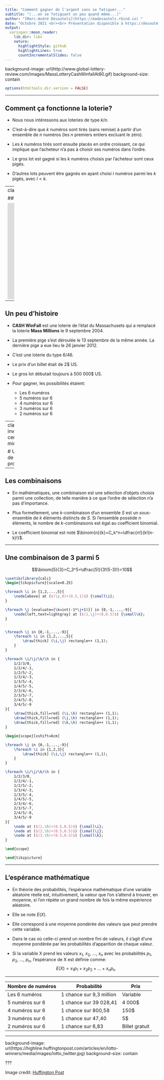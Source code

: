 ```yaml
---
title: "Comment gagner de l'argent sans se fatiguer..."
subtitle: "(...en se fatiguant un peu quand même...)"
author: "[Marc-André Désautels](https://madesautels.rbind.io) "
date: "Octobre 2021 <br><br> Présentation disponible à https://desautm.github.io/CashWinFall <br> Code disponible à  https://github.com/desautm/CashWinFall"
output:
  xaringan::moon_reader:
    lib_dir: libs
    nature:
      highlightStyle: github
      highlightLines: true
      countIncrementalSlides: false
---
```


background-image: url(http://www.global-lottery-review.com/images/MassLotteryCashWinfallAt80.gif)
background-size: contain

```r
options(htmltools.dir.version = FALSE)
```

---

## Comment ça fonctionne la loterie?

- Nous nous intéressons aux loteries de type $k/n$.

- C'est-à-dire que $k$ numéros sont tirés (sans remise) à partir d'un ensemble de $n$ numéros (les $n$ premiers entiers excluant le zéro).

- Les $k$ numéros tirés sont ensuite placés en ordre croissant, ce qui implique que l'acheteur n'a pas à choisir ses numéros dans l'ordre.

- Le gros lot est gagné si les $k$ numéros choisis par l'acheteur sont ceux pigés.

- D'autres lots peuvent être gagnés en ayant choisi $l$ numéros parmi les $k$ pigés, avec $l<k$.

---
class: center, middle

## Cash WinFall, le lundi 23 janvier 2012

<iframe width="560" height="315" src="https://www.youtube.com/embed/Y35uQ7b45qs" title="YouTube video player" frameborder="0" allow="accelerometer; autoplay; clipboard-write; encrypted-media; gyroscope; picture-in-picture" allowfullscreen></iframe>

---

## Un peu d'histoire

- **CASH WinFall** est une loterie de l'état du Massachusets qui a remplacé la loterie **Mass Millions** le 9 septembre 2004.

- La première pige s'est déroulée le 13 septembre de la même année. La dernière pige a eue lieu le 26 janvier 2012.

- C'est une loterie du type 6/46.

- Le prix d'un billet était de 2$ US.

- Le gros lot débutait toujours à 500 000$ US.

- Pour gagner, les possibilités étaient:

    - Les 6 numéros
    - 5 numéros sur 6
    - 4 numéros sur 6
    - 3 numéros sur 6
    - 2 numéros sur 6

---
class: inverse, center, middle

# Un peu de probabilités

---

## Les combinaisons

- En mathématiques, une combinaison est une sélection d'objets choisis parmi une collection, de telle manière à ce que l'ordre de sélection n'a pas d'importance.

- Plus formellement, une $k$-combinaison d'un ensemble $S$ est un sous-ensemble de $k$ éléments distincts de $S$. Si l'ensemble possède $n$ éléments, le nombre de $k$-combinaisons est égal au coefficient binomial.

- Le coefficient binomial est noté $\binom{n}{k}=C_k^n=\dfrac{n!}{k!(n-k)!}$.

---

## Une combinaison de 3 parmi 5

$$\binom{5}{3}=C_3^5=\dfrac{5!}{3!(5-3)!}=10$$

```tikz
\usetikzlibrary{calc}
\begin{tikzpicture}[scale=0.25]

\foreach \i in {1,2,...,5}{
	\node[above] at ($(\i,0)+(0.5,1)$) {\small\i};
}

\foreach \j [evaluate={\k=int(-1*\j+1)}] in {0,-1,...,-9}{
	\node[left,text=lightgray] at ($(1,\j)+(0,0.5)$) {\small\k};
}


\foreach \j in {0,-1,...,-9}{
	\foreach \i in {1,2,...,5}{
		\draw[thick] (\i,\j) rectangle++ (1,1);
	}
}

\foreach \i/\j/\k/\h in {
	1/2/3/0,
	1/2/4/-1,
	1/2/5/-2,
	1/3/4/-3,
	1/3/5/-4,
	1/4/5/-5,
	2/3/4/-6,
	2/3/5/-7,
	2/4/5/-8,
	3/4/5/-9
}{
	\draw[thick,fill=red] (\i,\h) rectangle++ (1,1);
	\draw[thick,fill=red] (\j,\h) rectangle++ (1,1);
	\draw[thick,fill=red] (\k,\h) rectangle++ (1,1);
}

\begin{scope}[xshift=6cm]

\foreach \j in {0,-1,...,-9}{
	\foreach \i in {1,2,3}{
		\draw[thick] (\i,\j) rectangle++ (1,1);
	}
}

\foreach \i/\j/\k/\h in {
	1/2/3/0,
	1/2/4/-1,
	1/2/5/-2,
	1/3/4/-3,
	1/3/5/-4,
	1/4/5/-5,
	2/3/4/-6,
	2/3/5/-7,
	2/4/5/-8,
	3/4/5/-9
}{
	\node at ($(1,\h)+(0.5,0.5)$) {\small\i};
	\node at ($(2,\h)+(0.5,0.5)$) {\small\j};
	\node at ($(3,\h)+(0.5,0.5)$) {\small\k};
}

\end{scope}

\end{tikzpicture}
```

---

## L'espérance mathématique

- En théorie des probabilités, l'espérance mathématique d'une variable aléatoire réelle est, intuitivement, la valeur que l'on s'attend à trouver, en moyenne, si l'on répète un grand nombre de fois la même expérience aléatoire. 

- Elle se note $E(X)$.

- Elle correspond à une moyenne pondérée des valeurs que peut prendre cette variable. 

- Dans le cas où celle-ci prend un nombre fini de valeurs, il s'agit d'une moyenne pondérée par les probabilités d'apparition de chaque valeur.

- Si la variable X prend les valeurs $x_1$, $x_2$, ..., $x_n$ avec les probabilités $p_1$, $p_2$, ..., $p_n$, l'espérance de X est définie comme: $$E(X)=x_1p_1+x_2p_2+\ldots+x_np_n$$

---

| Nombre de numéros | Probabilité              | Prix           |
|-------------------|--------------------------|----------------|
| Les 6 numéros     | 1 chance sur 9,3 million | Variable       |
| 5 numéros sur 6   | 1 chance sur 39 028,41   | 4 000$         |
| 4 numéros sur 6   | 1 chance sur 800,58      | 150$           |
| 3 numéros sur 6   | 1 chance sur 47,40       | 5$             |
| 2 numéros sur 6   | 1 chance sur 6,83        | Billet gratuit |

---

background-image: url(https://highline.huffingtonpost.com/articles/en/lotto-winners/media/images/lotto_twitter.jpg)
background-size: contain

???

Image credit: [Huffington Post](https://highline.huffingtonpost.com/articles/en/lotto-winners/)


